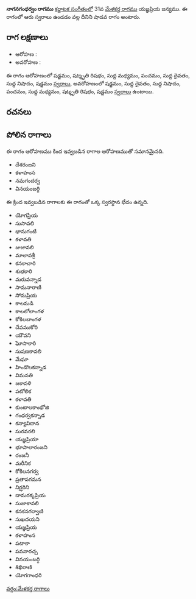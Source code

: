 {{Infobox ragam
	| name          	= నాగనగంధర్వం
	| synonym	    	= 
	| mela          	= 
	| chakra        	= 
	| janaka        	= 
	| type          	= శాడవ
	| arohanam      	= {{svaraC|S|R3|M1|P|D1|N1|S'}} 
	| avarohanam    	= {{svaraC|S'|D1|N1|P|M1|R3|S}}
	| jeeva         	=
	| chhaya        	=
	| nyasa         	=
	| vishesha      	= 
	| equivalent  		= 
}}
{{కర్ణాటక సంగీత రాగాలు}}
'''నాగనగంధర్వం రాగము''' [[కర్ణాటక సంగీతం]]లో 31వ [[మేళకర్త రాగము]] యజ్ఞప్రియ జన్యము.  ఈ రాగంలో ఆరు స్వరాలు ఉండడం వల్ల దీనిని షాడవ రాగం అంటారు.


==రాగ లక్షణాలు==


* ఆరోహణ : {{svaraC|S|R3|M1|P|D1|N1|S'}} 
* అవరోహణ : {{svaraC|S'|D1|N1|P|M1|R3|S}}

ఈ రాగం ఆరోహణంలో షడ్జమం, షట్శృతి రిషభం, సుద్ద మధ్యమం, పంచమం, సుద్ద దైవతం, సుద్ద నిషాదం, షడ్జమం [[స్వరాలు]], అవరోహణంలో షడ్జమం, సుద్ద దైవతం, సుద్ద నిషాదం, పంచమం, సుద్ద మధ్యమం, షట్శృతి రిషభం, షడ్జమం [[స్వరాలు]] ఉంటాయి.

==రచనలు==



==పోలిన రాగాలు==
ఈ రాగం ఆరోహణము కింద ఇవ్వబడిన రాగాల ఆరోహణముతో సమానమైనది.
* దేశరంజని
* కళాహంస
* నమగందర్వ
* వినయంబర్గి

ఈ క్రింద ఇవ్వబడిన రాగాలకు ఈ రాగంతో ఒక్క స్వరస్థాన భేదం ఉన్నది.
* యోగప్రియ
* సుసావలి
* భానుగంటి
* కళావతి
* జుజావలి
* మాలావశ్రీ
* కనకాచారి
* శుభకారి
* మరువన్నాడ
* సామనారాణి
* సోమప్రియ
* కాలమడి
* కాలలోలాంగళ
* కోకిలబాంగళ
* దేవముకోరి
* యౌవని
* ఘోసాకారి
* సుషణకావలి
* మేఘా
* హిండొలకన్నాడ
* విమనతి
* జకావళి
* పటోలిక
* కళావతి
* కుంటాలకాంభోజి
* గంధర్వకన్నాడ
* కన్యావిదాన
* సురవరలి
* యజ్ఞప్రియా
* భూపాలారంజని
* రంజనీ
* మరీనిక
* కోకిలనగర్వ
* ప్రతాపగమన
* నిర్ఝరిని
* దామరక్కప్రియ
* సుజాకావలి
* కనకనగర్వాణి
* సుఖదయని
* యజ్ఞప్రియ
* కళాహంస
* పటాకా
* పవనారచ్చ
* వినయంబర్గి
* శిఖిరాణి
* యోగగాంధరి



[[వర్గం:మేళకర్త రాగాలు]]